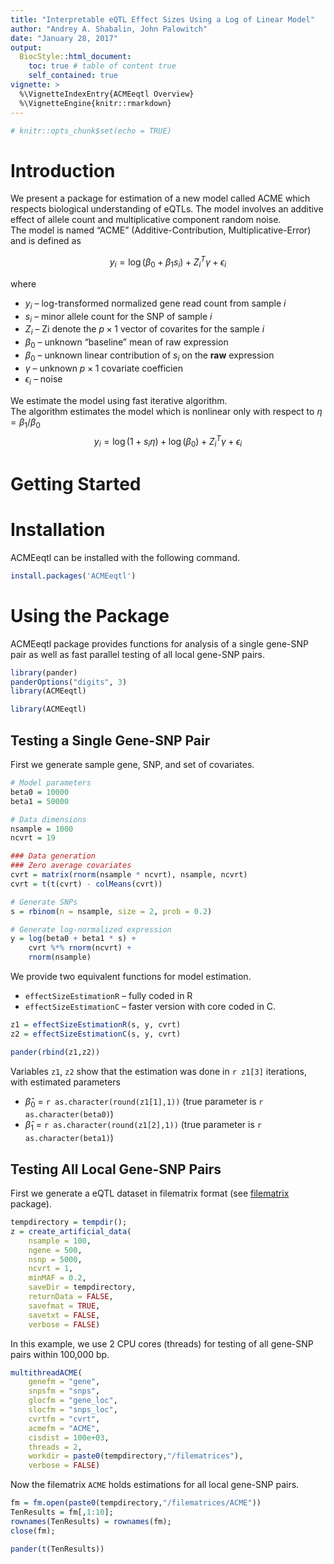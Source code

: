 ```yaml
---
title: "Interpretable eQTL Effect Sizes Using a Log of Linear Model"
author: "Andrey A. Shabalin, John Palowitch"
date: "January 28, 2017"
output:   
  BiocStyle::html_document:
    toc: true # table of content true
    self_contained: true
vignette: >
  %\VignetteIndexEntry{ACMEeqtl Overview}
  %\VignetteEngine{knitr::rmarkdown}
---
```


```r
# knitr::opts_chunk$set(echo = TRUE)
```

# Introduction

We present a package for estimation of a new model called ACME
which respects biological understanding of eQTLs.
The model involves an additive effect of
allele count and multiplicative component random noise.\
The model is named "ACME" (Additive-Contribution, Multiplicative-Error) and is defined as

$$y_i = \log(\beta_0 + \beta_1 s_i) + Z_i^T \gamma + \epsilon_i$$

where 

* $y_i$ -- log-transformed normalized gene read count from sample $i$
* $s_i$ -- minor allele count for the SNP of sample $i$
* $Z_i$ -- Zi denote the $p \times 1$ vector of covarites for the sample $i$
* $\beta_0$ -- unknown "baseline" mean of raw expression
* $\beta_0$ -- unknown linear contribution of $s_i$ on the **raw** expression
* $\gamma$ -- unknown $p \times 1$ covariate coefficien
* $\epsilon_i$ -- noise

We estimate the model using fast iterative algorithm.\
The algorithm estimates the model which is nonlinear only with respect to $\eta = \beta_1 / \beta_0$
$$y_i = \log(1 + s_i \eta) + \log(\beta_0) + Z_i^T \gamma + \epsilon_i$$

# Getting Started

# Installation

ACMEeqtl can be installed with the following command.

```r
install.packages('ACMEeqtl')
```

# Using the Package

ACMEeqtl package provides functions for analysis of a single gene-SNP pair as well as fast parallel testing of all local gene-SNP pairs.

```r
library(pander)
panderOptions("digits", 3)
library(ACMEeqtl)
```

```r
library(ACMEeqtl)
```


## Testing a Single Gene-SNP Pair

First we generate sample gene, SNP, and set of covariates.

```r
# Model parameters
beta0 = 10000
beta1 = 50000

# Data dimensions
nsample = 1000
ncvrt = 19

### Data generation
### Zero average covariates
cvrt = matrix(rnorm(nsample * ncvrt), nsample, ncvrt)
cvrt = t(t(cvrt) - colMeans(cvrt))

# Generate SNPs
s = rbinom(n = nsample, size = 2, prob = 0.2)

# Generate log-normalized expression
y = log(beta0 + beta1 * s) + 
	cvrt %*% rnorm(ncvrt) + 
	rnorm(nsample)
```

We provide two equivalent functions for model estimation.

* `effectSizeEstimationR` -- fully coded in R
* `effectSizeEstimationC` -- faster version with core coded in C.

```r
z1 = effectSizeEstimationR(s, y, cvrt)
z2 = effectSizeEstimationC(s, y, cvrt)

pander(rbind(z1,z2))
```

Variables `z1`, `z2` show that the estimation was done in `r z1[3]` iterations, with estimated parameters

* $\hat\beta_0$ = `r as.character(round(z1[1],1))` (true parameter is `r as.character(beta0)`)
* $\hat\beta_1$ = `r as.character(round(z1[2],1))` (true parameter is `r as.character(beta1)`)
 
## Testing All Local Gene-SNP Pairs

First we generate a eQTL dataset in filematrix format 
(see [filematrix](https://cran.r-project.org/web/packages/filematrix/index.html) package).

```r
tempdirectory = tempdir();
z = create_artificial_data(
    nsample = 100,
    ngene = 500,
    nsnp = 5000,
    ncvrt = 1,
    minMAF = 0.2,
    saveDir = tempdirectory,
    returnData = FALSE,
    savefmat = TRUE,
    savetxt = FALSE,
    verbose = FALSE)
```

In this example, we use 2 CPU cores (threads) for testing of all gene-SNP pairs within 100,000 bp.

```r
multithreadACME(
    genefm = "gene",
    snpsfm = "snps",
    glocfm = "gene_loc",
    slocfm = "snps_loc",
    cvrtfm = "cvrt",
    acmefm = "ACME",
    cisdist = 100e+03, 
    threads = 2,
    workdir = paste0(tempdirectory,"/filematrices"),
    verbose = FALSE)
```

Now the filematrix `ACME` holds estimations for all local gene-SNP pairs.

```r
fm = fm.open(paste0(tempdirectory,"/filematrices/ACME"))
TenResults = fm[,1:10];
rownames(TenResults) = rownames(fm);
close(fm);

pander(t(TenResults))
```
